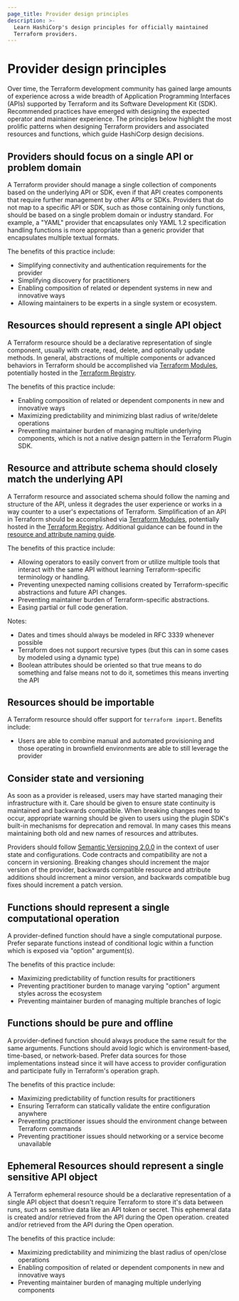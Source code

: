 ```yaml
---
page_title: Provider design principles
description: >-
  Learn HashiCorp's design principles for officially maintained
  Terraform providers.
---
```


# Provider design principles

Over time, the Terraform development community has gained large amounts of experience across a wide breadth of Application Programming Interfaces (APIs) supported by Terraform and its Software Development Kit (SDK). Recommended practices have emerged with designing the expected operator and maintainer experience. The principles below highlight the most prolific patterns when designing Terraform providers and associated resources and functions, which guide HashiCorp design decisions.

## Providers should focus on a single API or problem domain

A Terraform provider should manage a single collection of components based on the underlying API or SDK, even if that API creates components that require further management by other APIs or SDKs. Providers that do not map to a specific API or SDK, such as those containing only functions, should be based on a single problem domain or industry standard. For example, a "YAML" provider that encapsulates only YAML 1.2 specification handling functions is more appropriate than a generic provider that encapsulates multiple textual formats.

The benefits of this practice include:

- Simplifying connectivity and authentication requirements for the provider
- Simplifying discovery for practitioners
- Enabling composition of related or dependent systems in new and innovative ways
- Allowing maintainers to be experts in a single system or ecosystem.

## Resources should represent a single API object

A Terraform resource should be a declarative representation of single component, usually with create, read, delete, and optionally update methods. In general, abstractions of multiple components or advanced behaviors in Terraform should be accomplished via [Terraform Modules](/terraform/language/modules/develop), potentially hosted in the [Terraform Registry](https://registry.terraform.io/).

The benefits of this practice include:

- Enabling composition of related or dependent components in new and innovative ways
- Maximizing predictability and minimizing blast radius of write/delete operations
- Preventing maintainer burden of managing multiple underlying components, which is not a native design pattern in the Terraform Plugin SDK.

## Resource and attribute schema should closely match the underlying API

A Terraform resource and associated schema should follow the naming and structure of the API, unless it degrades the user experience or works in a way counter to a user's expectations of Terraform. Simplification of an API in Terraform should be accomplished via [Terraform Modules](/terraform/language/modules/develop), potentially hosted in the [Terraform Registry](https://registry.terraform.io/). Additional guidance can be found in the [resource and attribute naming guide](/terraform/plugin/best-practices/naming).

The benefits of this practice include:

- Allowing operators to easily convert from or utilize multiple tools that interact with the same API without learning Terraform-specific terminology or handling.
- Preventing unexpected naming collisions created by Terraform-specific abstractions and future API changes.
- Preventing maintainer burden of Terraform-specific abstractions.
- Easing partial or full code generation.

Notes:

- Dates and times should always be modeled in RFC 3339 whenever possible
- Terraform does not support recursive types (but this can in some cases by modeled using a dynamic type)
- Boolean attributes should be oriented so that true means to do something and false means not to do it, sometimes this means inverting the API

## Resources should be importable

A Terraform resource should offer support for `terraform import`. Benefits include:

- Users are able to combine manual and automated provisioning and those operating in brownfield environments are able to still leverage the provider

## Consider state and versioning

As soon as a provider is released, users may have started managing their infrastructure with it. Care should be given to ensure state continuity is maintained and backwards compatible. When breaking changes need to occur, appropriate warning should be given to users using the plugin SDK's built-in mechanisms for deprecation and removal. In many cases this means maintaining both old and new names of resources and attributes.

Providers should follow [Semantic Versioning 2.0.0](https://semver.org/) in the context of user state and configurations. Code contracts and compatibility are not a concern in versioning. Breaking changes should increment the major version of the provider, backwards compatible resource and attribute additions should increment a minor version, and backwards compatible bug fixes should increment a patch version.

## Functions should represent a single computational operation

A provider-defined function should have a single computational purpose. Prefer separate functions instead of conditional logic within a function which is exposed via "option" argument(s).

The benefits of this practice include:

- Maximizing predictability of function results for practitioners
- Preventing practitioner burden to manage varying "option" argument styles across the ecosystem
- Preventing maintainer burden of managing multiple branches of logic

## Functions should be pure and offline

A provider-defined function should always produce the same result for the same arguments. Functions should avoid logic which is environment-based, time-based, or network-based. Prefer data sources for those implementations instead since it will have access to provider configuration and participate fully in Terraform's operation graph.

The benefits of this practice include:

- Maximizing predictability of function results for practitioners
- Ensuring Terraform can statically validate the entire configuration anywhere
- Preventing practitioner issues should the environment change between Terraform commands
- Preventing practitioner issues should networking or a service become unavailable

## Ephemeral Resources should represent a single sensitive API object

A Terraform ephemeral resource should be a declarative representation of a single API object that doesn't require Terraform to store it's data between runs, such as sensitive data like an API token or secret. This ephemeral data is created and/or retrieved from the API during the Open operation.
created and/or retrieved from the API during the Open operation.

The benefits of this practice include:

- Maximizing predictability and minimizing the blast radius of open/close operations
- Enabling composition of related or dependent components in new and innovative ways
- Preventing maintainer burden of managing multiple underlying components
